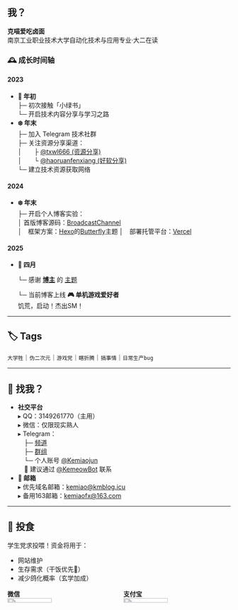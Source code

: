 ## 我？

**克喵爱吃卤面**  
南京工业职业技术大学自动化技术与应用专业·大二在读

### 🕰 成长时间轴

#### 2023

- **🌱 年初**  
  ├─ 初次接触「小绿书」  
  └─ 开启技术内容分享与学习之路
- **❄️ 年末**  
  ├─ 加入 Telegram 技术社群  
  ├─ 关注资源分享渠道：  
  │  ├️ [@txwl666 (资源分享)](https://t.me/txwl666)  
  │  └️ [@haoruanfenxiang (好软分享)](https://t.me/haoruanfenxiang)  
  └─ 建立技术资源获取网络

#### 2024

- **❄️ 年末**  
  ├─ 开启个人博客实验：  
  │ 首版博客源码：[BroadcastChannel](https://github.com/ccbikai/BroadcastChannel)    
  │ 框架方案：[Hexo](https://hexo.io/zh-cn/)的[Butterfly](https://butterfly.js.org/)主题
  │ 部署托管平台：[Vercel](https://vercel.com/)

#### 2025

- **🌸 四月** 

  └─ 感谢 [**博主**](https://blog.yaria.top/) 的 [主题](https://github.com/LYXOfficial/AriaBlogNext-frontend)

  └─ 当前博客上线
**🎮 单机游戏爱好者**  
饥荒，启动！杰出SM！

---

## 🏷️ Tags

`大学牲`｜`伪二次元`｜`游戏党`｜`瞎折腾`｜`搞事情`｜`日常生产bug`

---

## 📍 找我？

- **社交平台**  
  ▸ QQ：3149261770（主用）  
  ▸ 微信：仅限现实熟人  
  ▸ Telegram：  
   ├─ [频道](https://t.me/kemiaofx_me)  
   ├─ [群组](https://t.me/kemiao_me)  
   └─ 个人账号 [@Kemiaojun](https://t.me/Kemiaojun)  
   📎 建议通过 [@KemeowBot](https://t.me/KemeowBot) 联系
- **📮 邮箱**  
  ▸ 优先域名邮箱：<kemiao@kmblog.icu>  
  ▸ 备用163邮箱：<kemiaofx@163.com>
---

## 🍰 投食

学生党求投喂！资金将用于：
- 网站维护
- 生存需求（干饭优先🍚）
- 减少鸽化概率（玄学加成）
<div style="display: flex; gap: 20px; margin: 1rem 0;">
  <div style="flex: 1;">
    <strong>微信</strong><br>
    <img src="https://s2.loli.net/2025/04/13/HYrnNFOKDZPSv4p.jpg" style="width: 50%; min-width: 200px;">
  </div>
  <div style="flex: 1;">
    <strong>支付宝</strong><br>
    <img src="https://s2.loli.net/2025/04/13/HQ4lbFfJkpU2R9V.jpg" style="width: 50%; min-width: 200px;">
  </div>
</div>
